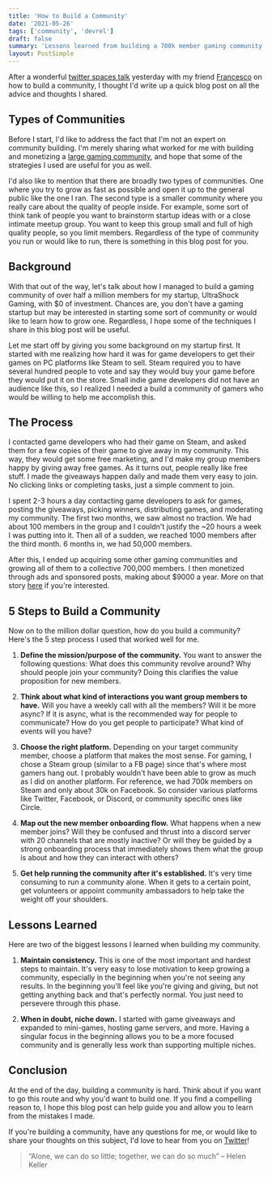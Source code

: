 ```yaml
---
title: 'How to Build a Community'
date: '2021-05-26'
tags: ['community', 'devrel']
draft: false
summary: 'Lessons learned from building a 700k member gaming community for my startup and how you can build your own community.'
layout: PostSimple
---
```


After a wonderful [twitter spaces talk](https://twitter.com/FrancescoCiull4/status/1397091909487693827) yesterday with my friend [Francesco](https://twitter.com/FrancescoCiull4) on how to build a community, I thought I'd write up a quick blog post on all the advice and thoughts I shared.

## Types of Communities

Before I start, I'd like to address the fact that I'm not an expert on community building. I'm merely sharing what worked for me with building and monetizing a [large gaming community](https://twitter.com/ushockgaming), and hope that some of the strategies I used are useful for you as well.

I'd also like to mention that there are broadly two types of communities. One where you try to grow as fast as possible and open it up to the general public like the one I ran. The second type is a smaller community where you really care about the quality of people inside. For example, some sort of think tank of people you want to brainstorm startup ideas with or a close intimate meetup group. You want to keep this group small and full of high quality people, so you limit members. Regardless of the type of community you run or would like to run, there is something in this blog post for you.

## Background

With that out of the way, let's talk about how I managed to build a gaming community of over half a million members for my startup, UltraShock Gaming, with $0 of investment. Chances are, you don't have a gaming startup but may be interested in starting some sort of community or would like to learn how to grow one. Regardless, I hope some of the techniques I share in this blog post will be useful.

Let me start off by giving you some background on my startup first. It started with me realizing how hard it was for game developers to get their games on PC platforms like Steam to sell. Steam required you to have several hundred people to vote and say they would buy your game before they would put it on the store. Small indie game developers did not have an audience like this, so I realized I needed a build a community of gamers who would be willing to help me accomplish this.

## The Process

I contacted game developers who had their game on Steam, and asked them for a few copies of their game to give away in my community. This way, they would get some free marketing, and I'd make my group members happy by giving away free games. As it turns out, people really like free stuff. I made the giveaways happen daily and made them very easy to join. No clicking links or completing tasks, just a simple comment to join.

I spent 2-3 hours a day contacting game developers to ask for games, posting the giveaways, picking winners, distributing games, and moderating my community. The first two months, we saw almost no traction. We had about 100 members in the group and I couldn't justify the ~20 hours a week I was putting into it. Then all of a sudden, we reached 1000 members after the third month. 6 months in, we had 50,000 members.

After this, I ended up acquiring some other gaming communities and growing all of them to a collective 700,000 members. I then monetized through ads and sponsored posts, making about $9000 a year. More on that story [here](https://www.elmghari.com/startup-journey/) if you're interested.

## 5 Steps to Build a Community

Now on to the million dollar question, how do you build a community? Here's the 5 step process I used that worked well for me.

1. **Define the mission/purpose of the community.** You want to answer the following questions: What does this community revolve around? Why should people join your community? Doing this clarifies the value proposition for new members.

2. **Think about what kind of interactions you want group members to have.** Will you have a weekly call with all the members? Will it be more async? If it is async, what is the recommended way for people to communicate? How do you get people to participate? What kind of events will you have?

3. **Choose the right platform.** Depending on your target community member, choose a platform that makes the most sense. For gaming, I chose a Steam group (similar to a FB page) since that's where most gamers hang out. I probably wouldn't have been able to grow as much as I did on another platform. For reference, we had 700k members on Steam and only about 30k on Facebook. So consider various platforms like Twitter, Facebook, or Discord, or community specific ones like Circle.

4. **Map out the new member onboarding flow.** What happens when a new member joins? Will they be confused and thrust into a discord server with 20 channels that are mostly inactive? Or will they be guided by a strong onboarding process that immediately shows them what the group is about and how they can interact with others?

5. **Get help running the community after it's established.** It's very time consuming to run a community alone. When it gets to a certain point, get volunteers or appoint community ambassadors to help take the weight off your shoulders.

## Lessons Learned

Here are two of the biggest lessons I learned when building my community.

1. **Maintain consistency.** This is one of the most important and hardest steps to maintain. It's very easy to lose motivation to keep growing a community, especially in the beginning when you're not seeing any results. In the beginning you'll feel like you're giving and giving, but not getting anything back and that's perfectly normal. You just need to persevere through this phase.

2. **When in doubt, niche down.** I started with game giveaways and expanded to mini-games, hosting game servers, and more. Having a singular focus in the beginning allows you to be a more focused community and is generally less work than supporting multiple niches.

## Conclusion

At the end of the day, building a community is hard. Think about if you want to go this route and why you'd want to build one. If you find a compelling reason to, I hope this blog post can help guide you and allow you to learn from the mistakes I made.

If you're building a community, have any questions for me, or would like to share your thoughts on this subject, I'd love to hear from you on [Twitter](https://twitter.com/Nutlope)!

> “Alone, we can do so little; together, we can do so much” – Helen Keller
